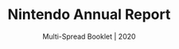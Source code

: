 ---
title: "Nintendo Annual Report"
subtitle: "Multi-Spread Booklet | 2020"
description: " What would an annual report look like if you made them pretty and aesthetically pleasing? My take on redesigning Nintendo’s annual report using their branding assets. This booklet is a fun rendition of a few key spreads in a typical annual report."
pubDate: "2020"
thumbnail: "./annual-report-thumbnail.png"
hero: "./hero.gif"
collections: 
  - number: "one"
    images:
    - src: "./page-2.jpg"
      alt: "Nintendo Annual Report Page 2"
    - src: "./page-4.jpg"
      alt: "Nintendo Annual Report Page 4"
    - src: "./page-3.jpg"
      alt: "Nintendo Annual Report Page 3"
    - src: "./page-5.jpg"
      alt: "Nintendo Annual Report Page 5"
  - number: "two"
    images: 
    - src: "./page-6.jpg"
      alt: "Nintendo Annual Report Page 6"
    - src: "./page-7.jpg"
      alt: "Nintendo Annual Report Page 7"
    - src: "./page-8.jpg"
      alt: "Nintendo Annual Report Page 8"
    - src: "./page-9.jpg"
      alt: "Nintendo Annual Report Page 9"
  - number: "one"
    images: 
    - src: "./page-10.jpg"
      alt: "Nintendo Annual Report Page 10"
  - number: "two"
    images: 
    - src: "./page-11.jpg"
      alt: "Nintendo Annual Report Page 11"
    - src: "./page-12.jpg"
      alt: "Nintendo Annual Report Page 12"
    - src: "./page-13.jpg"
      alt: "Nintendo Annual Report Page 13"
    - src: "./page-14.jpg"
      alt: "Nintendo Annual Report Page 14"
  - number: "one"
    images: 
    - src: "./page-15.jpg"
      alt: "Nintendo Annual Report Page 15"
    
---